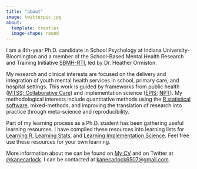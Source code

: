 ```yaml
---
title: "about"
image: twitterpic.jpg
about: 
  template: trestles
  image-shape: round
---
```


I am a 4th-year Ph.D. candidate in School Psychology at Indiana University-Bloomington and a member of the School-Based Mental Health Research and Training Initiative [SBMH-RTI](https://www.sbmhinitiative.com), led by Dr. Heather Ormiston.     

My research and clinical interests are focused on the delivery and integration of youth mental health services in school, primary care, and hospital settings. This work is guided by frameworks from public health ([MTSS; Collaborative Care](https://www.ncbi.nlm.nih.gov/pmc/articles/PMC5383210/)) and implementation science ([EPIS](https://episframework.com/); [NPT](https://implementationscience.biomedcentral.com/articles/10.1186/s13012-022-01191-x)). My methodological interests include quantitative methods using the [R statistical software](https://www.kanecarlock.com/learning%20r), mixed-methods, and improving the translation of research into practice through meta-science and reproducibility.

Part of my learning process as a Ph.D. student has been gathering useful learning resources. I have compiled these resources into learning lists for [Learning R](https://www.kanecarlock.com/learning%20r), [Learning Stats](https://www.kanecarlock.com/learning%20stats), and [Learning Implementation Science](https://www.kanecarlock.com/learning%20implementation%20science). Feel free use these resources for your own learning.

More information about me can be found on [My CV](https://www.kanecarlock.com/my%20cv) and on Twitter at [@kanecarlock](https://twitter.com/kanecarlock). I can be contacted at [kanecarlock6507@gmail.com](mailto:kanecarlock6507@gmail.com).
